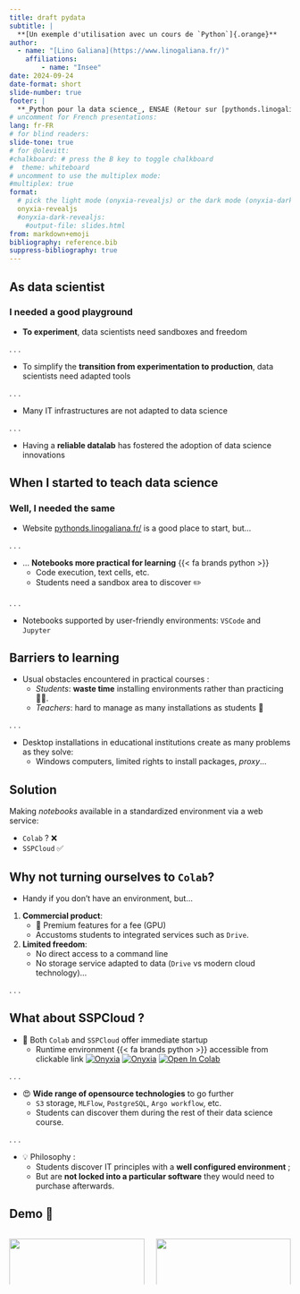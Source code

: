 ```yaml
---
title: draft pydata
subtitle: |
  **[Un exemple d'utilisation avec un cours de `Python`]{.orange}**
author:   
  - name: "[Lino Galiana](https://www.linogaliana.fr/)"
    affiliations:
        - name: "Insee"
date: 2024-09-24
date-format: short
slide-number: true
footer: |
  **_Python pour la data science_, ENSAE (Retour sur [pythonds.linogaliana.fr](https://pythonds.linogaliana.fr/))**
# uncomment for French presentations:
lang: fr-FR
# for blind readers:
slide-tone: true
# for @olevitt:
#chalkboard: # press the B key to toggle chalkboard
#  theme: whiteboard
# uncomment to use the multiplex mode:
#multiplex: true
format:
  # pick the light mode (onyxia-revealjs) or the dark mode (onyxia-dark-revealjs)
  onyxia-revealjs
  #onyxia-dark-revealjs:
    #output-file: slides.html
from: markdown+emoji
bibliography: reference.bib
suppress-bibliography: true
---
```


## As data scientist

<h3>I needed a good playground</h3>

- __[To experiment]{.orange}__, data scientists need sandboxes and freedom

. . .

- To simplify the [__transition from experimentation to production__]{.orange}, data scientists need adapted tools

. . .

- Many IT infrastructures are not adapted to data science

. . .

- Having a __[reliable datalab]{.orange}__ has fostered the adoption of data science innovations


## When I started to teach data science

<h3>Well, I needed the same</h3>

* Website [pythonds.linogaliana.fr/](https://pythonds.linogaliana.fr/) is a good place to start, but...

. . .

* ... [**Notebooks more practical for learning**]{.orange} {{< fa brands python >}}
    + Code execution, text cells, etc.
    + Students need a sandbox area to discover ✏️

. . .

* Notebooks supported by user-friendly environments: `VSCode` and `Jupyter`


## Barriers to learning {.smaller}

- Usual obstacles encountered in practical courses : 
    + _Students_: __[waste time]{.orange}__ installing environments rather than practicing 😵‍💫.
    + _Teachers_: hard to manage as many installations as students 🤔

. . .

- Desktop installations in educational institutions create as many problems as they solve:
    + Windows computers, limited rights to install packages, _proxy_...


::: {.callout-tip}
## Solution

Making _notebooks_ available
in a standardized environment via a web service:


+ `Colab` ? ❌
+ `SSPCloud` ✅

:::

## Why not turning ourselves to `Colab`?

- Handy if you don't have an environment, but...

::: {.incremental}
1. [__Commercial product__]{.orange}:
    * 💸 Premium features for a fee (GPU)
    * Accustoms students to integrated services such as `Drive`.
2. [__Limited freedom__]{.orange}:
    * No direct access to a command line
    * No storage service adapted to data (`Drive` vs modern cloud technology)...
:::

. . .

## What about SSPCloud ? {.smaller}

* 🚀 Both `Colab` and `SSPCloud` offer immediate startup
  + Runtime environment {{< fa brands python >}} accessible from clickable link 
<a href="https://datalab.sspcloud.fr/launcher/ide/vscode-python?autoLaunch=true&amp;onyxia.friendlyName=%C2%AB02_pandas_intro%C2%BB&amp;init.personalInit=%C2%ABhttps%3A%2F%2Fraw.githubusercontent.com%2Flinogaliana%2Fpython-datascientist%2Fmaster%2Fsspcloud%2Finit-vscode.sh%C2%BB&amp;init.personalInitArgs=%C2%ABmanipulation%2002_pandas_intro%C2%BB&amp;security.allowlist.enabled=false" target="_blank" rel="noopener" data-original-href="https://datalab.sspcloud.fr/launcher/ide/vscode-python?autoLaunch=true&amp;onyxia.friendlyName=%C2%AB02_pandas_intro%C2%BB&amp;init.personalInit=%C2%ABhttps%3A%2F%2Fraw.githubusercontent.com%2Flinogaliana%2Fpython-datascientist%2Fmaster%2Fsspcloud%2Finit-vscode.sh%C2%BB&amp;init.personalInitArgs=%C2%ABmanipulation%2002_pandas_intro%C2%BB&amp;security.allowlist.enabled=false"><img src="https://img.shields.io/badge/SSP%20Cloud-Tester_avec_VSCode-blue?logo=visualstudiocode&amp;logoColor=blue" alt="Onyxia"></a>
<a href="https://datalab.sspcloud.fr/launcher/ide/jupyter-python?autoLaunch=true&amp;onyxia.friendlyName=%C2%AB02_pandas_intro%C2%BB&amp;init.personalInit=%C2%ABhttps%3A%2F%2Fraw.githubusercontent.com%2Flinogaliana%2Fpython-datascientist%2Fmaster%2Fsspcloud%2Finit-jupyter.sh%C2%BB&amp;init.personalInitArgs=%C2%ABmanipulation%2002_pandas_intro%C2%BB&amp;security.allowlist.enabled=false" target="_blank" rel="noopener" data-original-href="https://datalab.sspcloud.fr/launcher/ide/jupyter-python?autoLaunch=true&amp;onyxia.friendlyName=%C2%AB02_pandas_intro%C2%BB&amp;init.personalInit=%C2%ABhttps%3A%2F%2Fraw.githubusercontent.com%2Flinogaliana%2Fpython-datascientist%2Fmaster%2Fsspcloud%2Finit-jupyter.sh%C2%BB&amp;init.personalInitArgs=%C2%ABmanipulation%2002_pandas_intro%C2%BB&amp;security.allowlist.enabled=false"><img src="https://img.shields.io/badge/SSP%20Cloud-Tester_avec_Jupyter-orange?logo=Jupyter&amp;logoColor=orange" alt="Onyxia"></a>
<a href="https://colab.research.google.com/github/linogaliana/python-datascientist-notebooks/blob/main//notebooks/manipulation/02_pandas_intro.ipynb" target="_blank" rel="noopener" data-original-href="https://colab.research.google.com/github/linogaliana/python-datascientist-notebooks/blob/main//notebooks/manipulation/02_pandas_intro.ipynb"><img src="https://colab.research.google.com/assets/colab-badge.svg" alt="Open In Colab"></a>

. . .

- 😍 __[Wide range of opensource technologies]{.orange}__ to go further
  - `S3` storage, `MLFlow`, `PostgreSQL`, `Argo workflow`, etc.
  - Students can discover them during the rest of their data science course.

. . .

- 💡 Philosophy :
  - Students discover IT principles with a __[well configured environment]{.orange}__ ;
  - But are __[not locked into a particular software]{.orange}__ they would need to purchase afterwards.

## Demo 🚀 {.smaller}


:::: {.columns}

::: {.column width="50%"}
[![](pandaqr2.png){width=100%}](https://pythonds.linogaliana.fr/content/manipulation/02_pandas_intro.html)


_Par le biais direct du site [pythonds.linogaliana.fr/](https://pythonds.linogaliana.fr/content/manipulation/02_pandas_intro.html)_
:::

::: {.column width="50%"}
[![](onyxia-qrcode4.png){width=100%}](https://www.sspcloud.fr/formation)

_Par le biais du portail de formation du [www.sspcloud.fr/formation/](https://www.sspcloud.fr/formation)_

:::

::::



